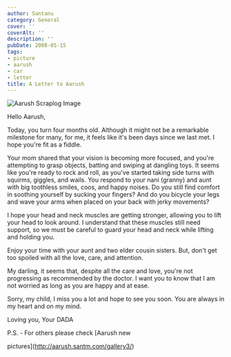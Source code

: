 ```yaml
---
author: Santanu
category: General
cover: ''
coverAlt: ''
description: ''
pubDate: 2008-05-15
tags:
- picture
- aarush
- car
- letter
title: A Letter to Aarush
---
```



<Image src={pic1} alt="Aarush Scraplog Image"/>

Hello Aarush,

Today, you turn four months old. Although it might not be a remarkable milestone for many, for me, it feels like it's been days since we last met. I hope you're fit as a fiddle.

Your mom shared that your vision is becoming more focused, and you're attempting to grasp objects, batting and swiping at dangling toys. It seems like you're ready to rock and roll, as you've started taking side turns with squirms, giggles, and wails. You respond to your nani (granny) and aunt with big toothless smiles, coos, and happy noises. Do you still find comfort in soothing yourself by sucking your fingers? And do you bicycle your legs and wave your arms when placed on your back with jerky movements?

I hope your head and neck muscles are getting stronger, allowing you to lift your head to look around. I understand that these muscles still need support, so we must be careful to guard your head and neck while lifting and holding you.

Enjoy your time with your aunt and two elder cousin sisters. But, don't get too spoiled with all the love, care, and attention.

My darling, it seems that, despite all the care and love, you're not progressing as recommended by the doctor. I want you to know that I am not worried as long as you are happy and at ease.

Sorry, my child, I miss you a lot and hope to see you soon. You are always in my heart and on my mind.

Loving you,
Your DADA



P.S. - For others please check [Aarush new

pictures](http://aarush.santm.com/gallery3/)